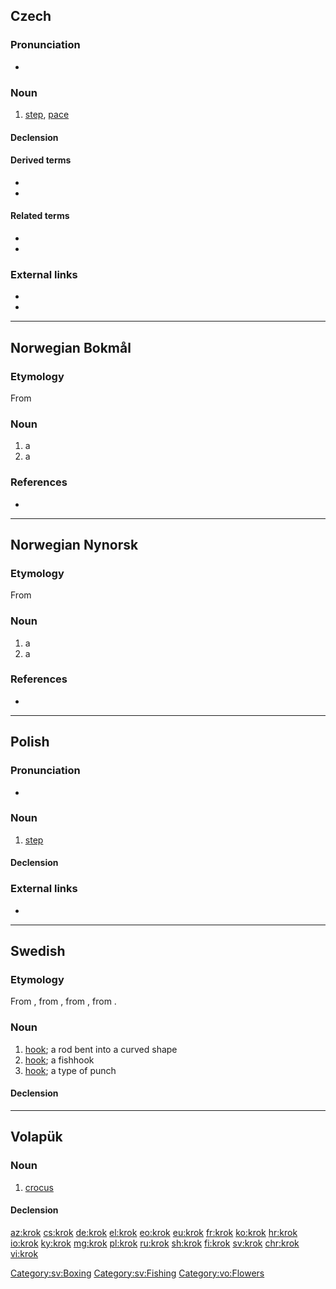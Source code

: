 {{also|krök|Krök}}
==Czech==

===Pronunciation===
* {{audio|Cs-krok.ogg|audio|lang=cs}}

===Noun===
{{cs-noun|g=m}}

# [[step]], [[pace]]

====Declension====
{{cs-decl-noun-auto|mi|kr|o|k}}

====Derived terms====
* {{l|cs|krůček|g=m}}
* {{l|cs|krokovat}}

====Related terms====
* {{l|cs|kročej|g=m}}
* {{l|cs|kráčet}}

===External links===
* {{R:PSJC}}
* {{R:SSJC}}

----

==Norwegian Bokmål==

===Etymology===
From {{etyl|non|nb}} {{m|non|krókr}}

===Noun===
{{nb-noun-m1}}

# a {{l|en|hook}}
# a {{l|en|corner}} {{qualifier|e.g. of a room}}

===References===
* {{R:The Bokmål Dictionary}}

----

==Norwegian Nynorsk==

===Etymology===
From {{etyl|non|nn}} {{m|non|krókr}}

===Noun===
{{nn-noun-m1}}

# a {{l|en|hook}}
# a {{l|en|corner}} {{qualifier|e.g. of a room}}

===References===
* {{R:The Nynorsk Dictionary}}

----

==Polish==

===Pronunciation===
* {{audio|Pl-krok.ogg|audio|lang=pl}}

===Noun===
{{pl-noun|m-in}}

# [[step]]

====Declension====
{{pl-decl-noun-masc-inani|kro|k|u}}

===External links===
* {{R:PWN}}

----

==Swedish==

===Etymology===
From {{inh|sv|gmq-osw|kroker|krōker}}, from {{inh|sv|non|krókr||hook}}, from {{inh|sv|gem-pro|*krōkaz}}, from {{inh|sv|ine-pro|*ger-}}.

===Noun===
{{sv-noun|c}}

# [[hook]]; a rod bent into a curved shape
# [[hook]]; a fishhook
# [[hook]]; a type of punch

====Declension====
{{sv-infl-noun-c-ar}}

[[Category:sv:Boxing]]
[[Category:sv:Fishing]]

----

==Volapük==

===Noun===
{{vo-noun}}

# [[crocus]]

====Declension====
{{vo-decl-noun}}

[[Category:vo:Flowers]]

[[az:krok]]
[[cs:krok]]
[[de:krok]]
[[el:krok]]
[[eo:krok]]
[[eu:krok]]
[[fr:krok]]
[[ko:krok]]
[[hr:krok]]
[[io:krok]]
[[ky:krok]]
[[mg:krok]]
[[pl:krok]]
[[ru:krok]]
[[sh:krok]]
[[fi:krok]]
[[sv:krok]]
[[chr:krok]]
[[vi:krok]]